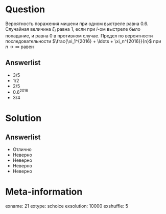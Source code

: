 Question
========
  Вероятность поражения мишени при одном выстреле равна $0.6$. Случайная величина $\xi_i$  равна $1$, если при $i$-ом выстреле было попадание, и равна $0$ в противном случае. Предел по вероятности последовательности $\frac{\xi_1^{2016} + \ldots + \xi_n^{2016}}{n}$ при $n \rightarrow \infty$ равен
  

Answerlist
----------
*  $3/5$
*  $1/2$
*  $2/5$
*  $0.6^2016$
*  $3/4$

Solution
========

Answerlist
----------
*  Отлично
*  Неверно
*  Неверно
*  Неверно
*  Неверно

Meta-information
================
exname: 21
extype: schoice
exsolution: 10000
exshuffle: 5
